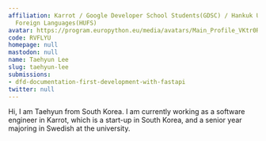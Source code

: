 ```yaml
---
affiliation: Karrot / Google Developer School Students(GDSC) / Hankuk University of
  Foreign Languages(HUFS)
avatar: https://program.europython.eu/media/avatars/Main_Profile_VKtr0RW.jpeg
code: RVFLYU
homepage: null
mastodon: null
name: Taehyun Lee
slug: taehyun-lee
submissions:
- dfd-documentation-first-development-with-fastapi
twitter: null
---
```


Hi, I am Taehyun from South Korea. I am currently working as a software engineer in Karrot, which is a start-up in South Korea, and a senior year majoring in Swedish at the university.
